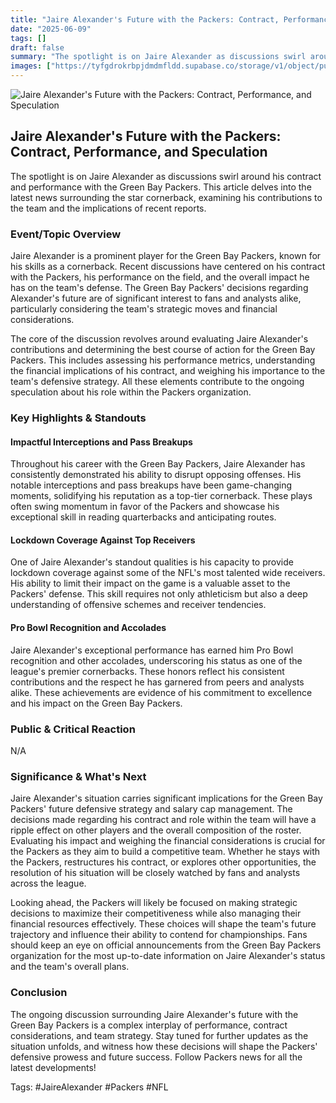 ```yaml
---
title: "Jaire Alexander's Future with the Packers: Contract, Performance, and Speculation"
date: "2025-06-09"
tags: []
draft: false
summary: "The spotlight is on Jaire Alexander as discussions swirl around his contract and performance with the Green Bay Packers. This article delves into the latest news surrounding the star cornerback, examining his contributions to the team and the implications of recent reports."
images: ["https://tyfgdrokrbpjdmdmfldd.supabase.co/storage/v1/object/public/image/2025-06-09-12-03-20-272-04-00.jpg"]
---
```




![Jaire Alexander's Future with the Packers: Contract, Performance, and Speculation](https://tyfgdrokrbpjdmdmfldd.supabase.co/storage/v1/object/public/image/2025-06-09-12-03-20-272-04-00.jpg)

## Jaire Alexander's Future with the Packers: Contract, Performance, and Speculation

The spotlight is on Jaire Alexander as discussions swirl around his contract and performance with the Green Bay Packers. This article delves into the latest news surrounding the star cornerback, examining his contributions to the team and the implications of recent reports.

### Event/Topic Overview

Jaire Alexander is a prominent player for the Green Bay Packers, known for his skills as a cornerback. Recent discussions have centered on his contract with the Packers, his performance on the field, and the overall impact he has on the team's defense. The Green Bay Packers' decisions regarding Alexander's future are of significant interest to fans and analysts alike, particularly considering the team's strategic moves and financial considerations.

The core of the discussion revolves around evaluating Jaire Alexander's contributions and determining the best course of action for the Green Bay Packers. This includes assessing his performance metrics, understanding the financial implications of his contract, and weighing his importance to the team's defensive strategy. All these elements contribute to the ongoing speculation about his role within the Packers organization.

### Key Highlights & Standouts

#### Impactful Interceptions and Pass Breakups

Throughout his career with the Green Bay Packers, Jaire Alexander has consistently demonstrated his ability to disrupt opposing offenses. His notable interceptions and pass breakups have been game-changing moments, solidifying his reputation as a top-tier cornerback. These plays often swing momentum in favor of the Packers and showcase his exceptional skill in reading quarterbacks and anticipating routes.

#### Lockdown Coverage Against Top Receivers

One of Jaire Alexander's standout qualities is his capacity to provide lockdown coverage against some of the NFL's most talented wide receivers. His ability to limit their impact on the game is a valuable asset to the Packers' defense. This skill requires not only athleticism but also a deep understanding of offensive schemes and receiver tendencies.

#### Pro Bowl Recognition and Accolades

Jaire Alexander's exceptional performance has earned him Pro Bowl recognition and other accolades, underscoring his status as one of the league's premier cornerbacks. These honors reflect his consistent contributions and the respect he has garnered from peers and analysts alike. These achievements are evidence of his commitment to excellence and his impact on the Green Bay Packers.

### Public & Critical Reaction

N/A

### Significance & What's Next

Jaire Alexander's situation carries significant implications for the Green Bay Packers' future defensive strategy and salary cap management. The decisions made regarding his contract and role within the team will have a ripple effect on other players and the overall composition of the roster. Evaluating his impact and weighing the financial considerations is crucial for the Packers as they aim to build a competitive team. Whether he stays with the Packers, restructures his contract, or explores other opportunities, the resolution of his situation will be closely watched by fans and analysts across the league.

Looking ahead, the Packers will likely be focused on making strategic decisions to maximize their competitiveness while also managing their financial resources effectively. These choices will shape the team's future trajectory and influence their ability to contend for championships. Fans should keep an eye on official announcements from the Green Bay Packers organization for the most up-to-date information on Jaire Alexander's status and the team's overall plans.

### Conclusion

The ongoing discussion surrounding Jaire Alexander's future with the Green Bay Packers is a complex interplay of performance, contract considerations, and team strategy. Stay tuned for further updates as the situation unfolds, and witness how these decisions will shape the Packers' defensive prowess and future success. Follow Packers news for all the latest developments!

Tags: #JaireAlexander #Packers #NFL

